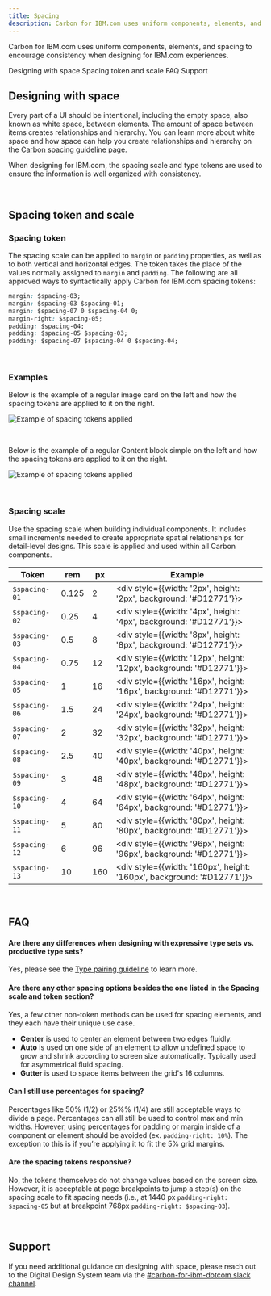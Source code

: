 ```yaml
---
title: Spacing
description: Carbon for IBM.com uses uniform components, elements, and spacing to encourage consistency when designing for IBM.com experiences.
---
```


<PageDescription>

Carbon for IBM.com uses uniform components, elements, and spacing to encourage consistency when designing for IBM.com experiences.

</PageDescription>

<AnchorLinks>

<AnchorLink>Designing with space</AnchorLink>
<AnchorLink>Spacing token and scale</AnchorLink>
<AnchorLink>FAQ</AnchorLink>
<AnchorLink>Support</AnchorLink>

</AnchorLinks>

## Designing with space

Every part of a UI should be intentional, including the empty space, also known as white space, between elements. The amount of space between items creates relationships and hierarchy. You can learn more about white space and how space can help you create relationships and hierarchy on the [Carbon spacing guideline page](https://www.carbondesignsystem.com/guidelines/spacing/overview/#designing-with-space).

When designing for IBM.com, the spacing scale and type tokens are used to ensure the information is well organized with consistency.

<br />

## Spacing token and scale

### Spacing token

The spacing scale can be applied to `margin` or `padding` properties, as well as
to both vertical and horizontal edges. The token takes the place of the values
normally assigned to `margin` and `padding`. The following are all approved ways
to syntactically apply Carbon for IBM.com spacing tokens:

```css
margin: $spacing-03;
margin: $spacing-03 $spacing-01;
margin: $spacing-07 0 $spacing-04 0;
margin-right: $spacing-05;
padding: $spacing-04;
padding: $spacing-05 $spacing-03;
padding: $spacing-07 $spacing-04 0 $spacing-04;
```

<br />

### Examples

Below is the example of a regular image card on the left and how the spacing tokens are applied to it on the right.

<Row>
<Column colLg={8}>

![Example of spacing tokens applied](../../images/guidelines/spacing/spacing-example-01.jpg)

</Column>
</Row>

<br />

Below is the example of a regular Content block simple on the left and how the spacing tokens are applied to it on the right.

<Row>
<Column colLg={12}>

![Example of spacing tokens applied](../../images/guidelines/spacing/spacing-example-02.jpg)

</Column>
</Row>

<br />

### Spacing scale

Use the spacing scale when building individual components. It includes small
increments needed to create appropriate spatial relationships for detail-level
designs. This scale is applied and used within all Carbon components.

<div className="spacing-table">

| Token         | rem   | px  | Example                                                                      |
| ------------- | ----- | --- | ---------------------------------------------------------------------------- |
| `$spacing-01` | 0.125 | 2   | <div style={{width: '2px', height: '2px', background: '#D12771'}}></div>     |
| `$spacing-02` | 0.25  | 4   | <div style={{width: '4px', height: '4px', background: '#D12771'}}></div>     |
| `$spacing-03` | 0.5   | 8   | <div style={{width: '8px', height: '8px', background: '#D12771'}}></div>     |
| `$spacing-04` | 0.75  | 12  | <div style={{width: '12px', height: '12px', background: '#D12771'}}></div>   |
| `$spacing-05` | 1     | 16  | <div style={{width: '16px', height: '16px', background: '#D12771'}}></div>   |
| `$spacing-06` | 1.5   | 24  | <div style={{width: '24px', height: '24px', background: '#D12771'}}></div>   |
| `$spacing-07` | 2     | 32  | <div style={{width: '32px', height: '32px', background: '#D12771'}}></div>   |
| `$spacing-08` | 2.5   | 40  | <div style={{width: '40px', height: '40px', background: '#D12771'}}></div>   |
| `$spacing-09` | 3     | 48  | <div style={{width: '48px', height: '48px', background: '#D12771'}}></div>   |
| `$spacing-10` | 4     | 64  | <div style={{width: '64px', height: '64px', background: '#D12771'}}></div>   |
| `$spacing-11` | 5     | 80  | <div style={{width: '80px', height: '80px', background: '#D12771'}}></div>   |
| `$spacing-12` | 6     | 96  | <div style={{width: '96px', height: '96px', background: '#D12771'}}></div>   |
| `$spacing-13` | 10    | 160 | <div style={{width: '160px', height: '160px', background: '#D12771'}}></div> |

</div>

<br />

## FAQ

#### Are there any differences when designing with expressive type sets vs. productive type sets?

Yes, please see the [Type pairing guideline](https://www.ibm.com/standards/carbon/guidelines/type-pairing) to learn more.

#### Are there any other spacing options besides the one listed in the Spacing scale and token section?

Yes, a few other non-token methods can be used for spacing elements, and they each have their unique use case.

- **Center** is used to center an element between two edges fluidly.
- **Auto** is used on one side of an element to allow undefined space to grow and shrink according to screen size automatically. Typically used for asymmetrical fluid spacing.
- **Gutter** is used to space items between the grid's 16 columns.

#### Can I still use percentages for spacing?

Percentages like 50% (1/2) or 25%% (1/4) are still acceptable ways to divide a
page. Percentages can all still be used to control max and min widths. However,
using percentages for padding or margin inside of a component or element should
be avoided (ex. `padding-right: 10%`). The exception to this is if you’re
applying it to fit the 5% grid margins.

#### Are the spacing tokens responsive?

No, the tokens themselves do not change values based on the screen size.
However, it is acceptable at page breakpoints to jump a step(s) on the spacing
scale to fit spacing needs (i.e., at 1440 px `padding-right: $spacing-05` but at
breakpoint 768px `padding-right: $spacing-03`).

<br />

## Support

If you need additional guidance on designing with space, please reach out to the Digital Design System team via the [#carbon-for-ibm-dotcom slack channel](https://cognitive-app.slack.com/archives/C2PLX8GQ6).
